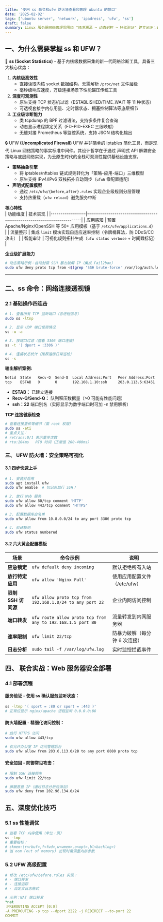 ```yaml
---
title: '使用 ss 命令和ufw 防火墙查看和管理 ubuntu 的端口'
date: '2025-02-02'
tags: ['ubuntu server', 'network', 'ipadress', 'ufw', 'ss']
draft: false
summary: Linux 服务器网络管理需围绕 "精准溯源 → 动态封控 → 持续验证" 建立闭环；通过实时监控（如连接状态、流量特征）定位异常源（高频IP、半开连接），结合进程定位关联服务；分层实施速率限制（缓解洪峰）、精准IP封禁（阻断攻击）及协议级过滤（拦截隐蔽威胁），规则热加载保障业务无损...
---
```


## 一、为什么需要掌握 ss 和 UFW？

🔧 **ss (Socket Statistics)** - 基于内核级数据采集的新一代网络诊断工具，具备三大核心优势：

1. **内核级高效性**
   - 直接读取内核 socket 数据结构，无需解析 `/proc/net` 文件层级
   - 毫秒级响应速度，万级连接场景下性能碾压传统工具
2. **深度可观测性**
   - 原生支持 TCP 状态机过滤（ESTABLISHED/TIME_WAIT 等 11 种状态）
   - 可透视套接字内存用量、定时器状态、拥塞控制算法等底层细节
3. **工业级诊断能力**
   - 类 tcpdump 的 BPF 过滤语法，支持多条件复合查询
   - 动态显示进程绑定关系（FD-PID-EXEC 三级映射）
   - 无缝对接 Prometheus 等监控系统，支持 JSON 结构化输出

🔒 UFW **(Uncomplicated Firewall)** UFW 并非简单的 iptables 简化工具，而是现代 Linux 网络策略的事实标准中间件。其设计哲学在于通过 声明式 API 解耦安全策略与底层网络实现，为云原生时代的全栈可观测性提供基础设施支撑。

- **策略抽象引擎**
  - 将 iptables/nftables 链式规则转化为「策略-应用-端口」三维模型
  - 原生支持 IPv4/IPv6 双栈拓扑自动同步（`ufw6` 零配置适配）
- **声明式配置模型**
  - 通过 `/etc/ufw/{before,after}.rules` 实现企业级规则分层管理
  - 支持热重载（`ufw reload`）避免服务中断

**核心特性**  
| 功能维度 | 技术实现 |
|------------------|---------------------------------------------------------------------------|
| 应用感知 | 预置 Apache/Nginx/OpenSSH 等 50+ 应用模板（基于 `/etc/ufw/applications.d`） |
| 流量整形 | 集成 `limit` 模块实现自适应速率控制（令牌桶算法，防 DDoS/CC 攻击） |
| 智能审计 | 可视化规则拓扑生成（`ufw status verbose` + 时间戳标记） |

**企业级扩展能力**

```bash
# 动态策略示例：自动封禁 SSH 暴力破解 IP（集成 Fail2ban）
sudo ufw deny proto tcp from <$(grep 'SSH brute-force' /var/log/auth.log | awk '{print $NF}' | sort -u)>
```

---

## 二、ss 命令：网络连接透视镜

### 2.1 基础操作四连击

```bash
# 1. 查看所有 TCP 监听端口（含进程信息）
sudo ss -ltnp

# 2. 显示 UDP 端口使用情况
ss -u -a

# 3. 按端口过滤（查看 3306 端口连接）
ss -t '( dport = :3306 )'

# 4. 连接状态统计（推荐运维日常巡检）
ss -s
```

**输出解析案例:**

```bash
Netid  State   Recv-Q  Send-Q  Local Address:Port   Peer Address:Port
tcp    ESTAB   0       0       192.168.1.10:ssh     203.0.113.5:63451
```

- **ESTAB：** 已建立连接
- **Recv-Q/Send-Q：** 队列积压数据量（>0 可能有性能问题）
- **ssh：22** 端口别名（实际显示为数字端口时可加 -n 禁用解析）

**TCP 连接健康检查**

```bash
# 查看连接重传等细节（需 root 权限）
sudo ss -eti
# 重点关注：
# retrans:0/1 表示重传次数
# rto:204ms   RTO 时间（正常值 200-400ms）
```

<div className="ufw-guide">

### 三、 UFW 防火墙：安全策略可视化

#### 3.1 四步快速上手

```bash
# 1. 安装并启用
sudo apt install ufw
sudo ufw enable  # 切记先放行 SSH！

# 2. 放行 Web 服务
sudo ufw allow 80/tcp comment 'HTTP'
sudo ufw allow 443/tcp comment 'HTTPS'

# 3. 配置数据库白名单
sudo ufw allow from 10.8.0.0/24 to any port 3306 proto tcp

# 4. 验证规则
sudo ufw status numbered
```

#### 3.2 六大黄金配置模板

<div className="config-table-container">
  <table className="config-table">
    <thead>
      <tr>
        <th>场景</th>
        <th>命令示例</th>
        <th>说明</th>
      </tr>
    </thead>
    <tbody>
      <tr>
        <td>
          <strong>应急锁定</strong>
        </td>
        <td>
          <code>ufw default deny incoming</code>
        </td>
        <td>默认拒绝所有入站</td>
      </tr>
      <tr>
        <td>
          <strong>放行特定应用</strong>
        </td>
        <td>
          <code>ufw allow 'Nginx Full'</code>
        </td>
        <td>使用应用配置文件（/etc/ufw）</td>
      </tr>
      <tr>
        <td>
          <strong>限制 SSH 访问源</strong>
        </td>
        <td>
          <code>ufw allow proto tcp from 192.168.1.0/24 to any port 22</code>
        </td>
        <td>企业内网访问控制</td>
      </tr>
      <tr>
        <td>
          <strong>端口转发</strong>
        </td>
        <td>
          <code>ufw route allow proto tcp from any to 192.168.1.5 port 80</code>
        </td>
        <td>流量转发到内网服务器</td>
      </tr>
      <tr>
        <td>
          <strong>速率限制</strong>
        </td>
        <td>
          <code>ufw limit 22/tcp</code>
        </td>
        <td>防暴力破解（每分钟 6 次连接）</td>
      </tr>
      <tr>
        <td>
          <strong>日志分析</strong>
        </td>
        <td>
          <code>sudo tail -f /var/log/ufw.log</code>
        </td>
        <td>实时监控拦截事件</td>
      </tr>
    </tbody>
  </table>
</div>

</div>

<div className="security-deployment">

## 四、 联合实战：Web 服务器安全部署

### 4.1 部署流程

#### 服务验证 - 使用 ss 确认服务监听状态：

```bash
ss -ltnp '( sport = :80 or sport = :443 )'
# 正常应显示 nginx/apache 进程监听 0.0.0.0:80
```

#### 防火墙配置 - 精细化访问控制：

```bash
# 放行 HTTPS 访问
sudo ufw allow 443/tcp

# 仅允许办公室 IP 访问管理后台
sudo ufw allow from 203.0.113.0/28 to any port 8080 proto tcp
```

#### 安全加固 - 防御常见攻击：

```bash
# 限制 SSH 连接频率
sudo ufw limit 22/tcp

# 屏蔽恶意 IP（通过日志分析后添加）
sudo ufw deny from 202.96.134.0/24
```

## 五、深度优化技巧

### 5.1 ss 性能调优

```bash
# 查看 TCP 内存使用（单位：页）
ss -tmp
# 重要指标：
# skmem:(r<rbuf>,f<fwd>,w<wmem>,o<opt>,bl<backlog>)
# 当 oom (out of memory) 出现时需调整内核参数
```

### 5.2 UFW 高级配置

```yaml
# 修改 /etc/ufw/before.rules 实现：
# - 端口转发
# - 连接追踪
# - 自定义日志格式

# 示例：NAT 端口转发
*nat
:PREROUTING ACCEPT [0:0]
-A PREROUTING -p tcp --dport 2222 -j REDIRECT --to-port 22
COMMIT
```

</div>
